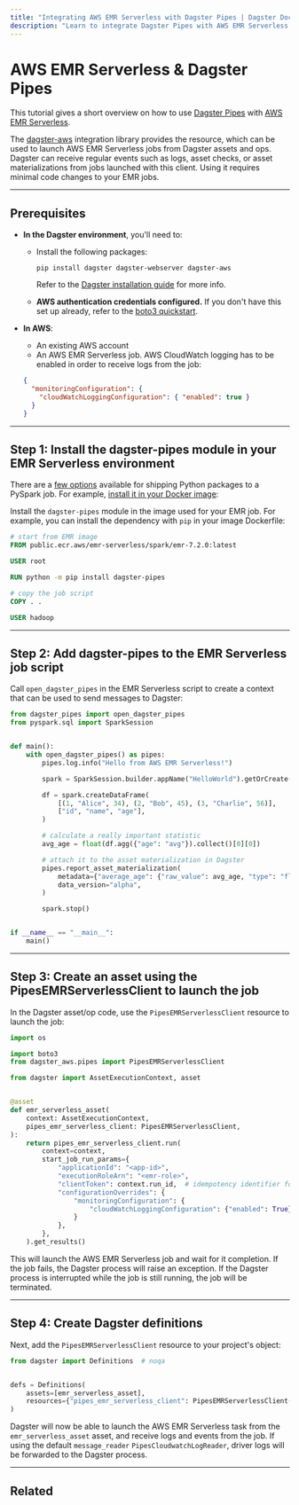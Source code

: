 ```yaml
---
title: "Integrating AWS EMR Serverless with Dagster Pipes | Dagster Docs"
description: "Learn to integrate Dagster Pipes with AWS EMR Serverless to launch external code from Dagster assets."
---
```


# AWS EMR Serverless & Dagster Pipes

This tutorial gives a short overview on how to use [Dagster Pipes](/concepts/dagster-pipes) with [AWS EMR Serverless](https://aws.amazon.com/emr-serverless/).

The [dagster-aws](/\_apidocs/libraries/dagster-aws) integration library provides the <PyObject object="PipesEMRServerlessClient" module="dagster_aws.pipes" /> resource, which can be used to launch AWS EMR Serverless jobs from Dagster assets and ops. Dagster can receive regular events such as logs, asset checks, or asset materializations from jobs launched with this client. Using it requires minimal code changes to your EMR jobs.

---

## Prerequisites

- **In the Dagster environment**, you'll need to:

  - Install the following packages:

    ```shell
    pip install dagster dagster-webserver dagster-aws
    ```

    Refer to the [Dagster installation guide](/getting-started/install) for more info.

  - **AWS authentication credentials configured.** If you don't have this set up already, refer to the [boto3 quickstart](https://boto3.amazonaws.com/v1/documentation/api/latest/guide/quickstart.html).

- **In AWS**:

  - An existing AWS account
  - An AWS EMR Serverless job. AWS CloudWatch logging has to be enabled in order to receive logs from the job:

  ```json
  {
    "monitoringConfiguration": {
      "cloudWatchLoggingConfiguration": { "enabled": true }
    }
  }
  ```

---

## Step 1: Install the dagster-pipes module in your EMR Serverless environment

There are a [few options](https://docs.aws.amazon.com/emr/latest/EMR-Serverless-UserGuide/using-python-libraries.html) available for shipping Python packages to a PySpark job. For example, [install it in your Docker image](https://docs.aws.amazon.com/emr/latest/EMR-Serverless-UserGuide/application-custom-image.html):

Install the `dagster-pipes` module in the image used for your EMR job. For example, you can install the dependency with `pip` in your image Dockerfile:

```Dockerfile
# start from EMR image
FROM public.ecr.aws/emr-serverless/spark/emr-7.2.0:latest

USER root

RUN python -m pip install dagster-pipes

# copy the job script
COPY . .

USER hadoop
```

---

## Step 2: Add dagster-pipes to the EMR Serverless job script

Call `open_dagster_pipes` in the EMR Serverless script to create a context that can be used to send messages to Dagster:

```python file=/guides/dagster/dagster_pipes/emr-serverless/script.py
from dagster_pipes import open_dagster_pipes
from pyspark.sql import SparkSession


def main():
    with open_dagster_pipes() as pipes:
        pipes.log.info("Hello from AWS EMR Serverless!")

        spark = SparkSession.builder.appName("HelloWorld").getOrCreate()

        df = spark.createDataFrame(
            [(1, "Alice", 34), (2, "Bob", 45), (3, "Charlie", 56)],
            ["id", "name", "age"],
        )

        # calculate a really important statistic
        avg_age = float(df.agg({"age": "avg"}).collect()[0][0])

        # attach it to the asset materialization in Dagster
        pipes.report_asset_materialization(
            metadata={"average_age": {"raw_value": avg_age, "type": "float"}},
            data_version="alpha",
        )

        spark.stop()


if __name__ == "__main__":
    main()
```

---

## Step 3: Create an asset using the PipesEMRServerlessClient to launch the job

In the Dagster asset/op code, use the `PipesEMRServerlessClient` resource to launch the job:

```python file=/guides/dagster/dagster_pipes/emr-serverless/dagster_code.py startafter=start_asset_marker endbefore=end_asset_marker
import os

import boto3
from dagster_aws.pipes import PipesEMRServerlessClient

from dagster import AssetExecutionContext, asset


@asset
def emr_serverless_asset(
    context: AssetExecutionContext,
    pipes_emr_serverless_client: PipesEMRServerlessClient,
):
    return pipes_emr_serverless_client.run(
        context=context,
        start_job_run_params={
            "applicationId": "<app-id>",
            "executionRoleArn": "<emr-role>",
            "clientToken": context.run_id,  # idempotency identifier for the job run
            "configurationOverrides": {
                "monitoringConfiguration": {
                    "cloudWatchLoggingConfiguration": {"enabled": True}
                }
            },
        },
    ).get_results()
```

This will launch the AWS EMR Serverless job and wait for it completion. If the job fails, the Dagster process will raise an exception. If the Dagster process is interrupted while the job is still running, the job will be terminated.

---

## Step 4: Create Dagster definitions

Next, add the `PipesEMRServerlessClient` resource to your project's <PyObject object="Definitions" /> object:

```python file=/guides/dagster/dagster_pipes/emr-serverless/dagster_code.py startafter=start_definitions_marker endbefore=end_definitions_marker
from dagster import Definitions  # noqa


defs = Definitions(
    assets=[emr_serverless_asset],
    resources={"pipes_emr_serverless_client": PipesEMRServerlessClient()},
)
```

Dagster will now be able to launch the AWS EMR Serverless task from the `emr_serverless_asset` asset, and receive logs and events from the job. If using the default `message_reader` `PipesCloudwatchLogReader`, driver logs will be forwarded to the Dagster process.

---

## Related

<ArticleList>
  <ArticleListItem
    title="Dagster Pipes"
    href="/concepts/dagster-pipes"
  ></ArticleListItem>
  <ArticleListItem
    title="AWS EMR Serverless Pipes API reference"
    href="/_apidocs/libraries/dagster-aws#dagster_aws.pipes.PipesEMRServerlessClient"
  ></ArticleListItem>
</ArticleList>

